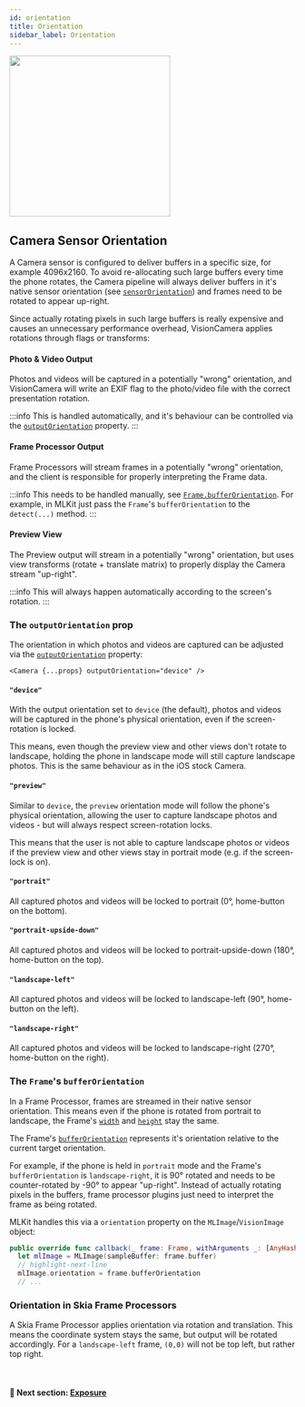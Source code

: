 ```yaml
---
id: orientation
title: Orientation
sidebar_label: Orientation
---
```



<div class="image-container">
  <img width="283" src={useBaseUrl("img/example.png")} />
</div>

## Camera Sensor Orientation

A Camera sensor is configured to deliver buffers in a specific size, for example 4096x2160.
To avoid re-allocating such large buffers every time the phone rotates, the Camera pipeline will always deliver buffers in it's native sensor orientation (see [`sensorOrientation`](/docs/api/interfaces/CameraDevice#sensororientation)) and frames need to be rotated to appear up-right.

Since actually rotating pixels in such large buffers is really expensive and causes an unnecessary performance overhead, VisionCamera applies rotations through flags or transforms:

#### Photo & Video Output

Photos and videos will be captured in a potentially "wrong" orientation, and VisionCamera will write an EXIF flag to the photo/video file with the correct presentation rotation.

:::info
This is handled automatically, and it's behaviour can be controlled via the [`outputOrientation`](/docs/api/interfaces/CameraProps#outputorientation) property.
:::

#### Frame Processor Output

Frame Processors will stream frames in a potentially "wrong" orientation, and the client is responsible for properly interpreting the Frame data.

:::info
This needs to be handled manually, see [`Frame.bufferOrientation`](/docs/api/interfaces/Frame#bufferorientation).
For example, in MLKit just pass the `Frame`'s `bufferOrientation` to the `detect(...)` method.
:::

#### Preview View

The Preview output will stream in a potentially "wrong" orientation, but uses view transforms (rotate + translate matrix) to properly display the Camera stream "up-right".

:::info
This will always happen automatically according to the screen's rotation.
:::

### The `outputOrientation` prop

The orientation in which photos and videos are captured can be adjusted via the [`outputOrientation`](/docs/api/interfaces/CameraProps#outputorientation) property:

```tsx
<Camera {...props} outputOrientation="device" />
```

#### `"device"`

With the output orientation set to `device` (the default), photos and videos will be captured in the phone's physical orientation, even if the screen-rotation is locked.

This means, even though the preview view and other views don't rotate to landscape, holding the phone in landscape mode will still capture landscape photos. This is the same behaviour as in the iOS stock Camera.

#### `"preview"`

Similar to `device`, the `preview` orientation mode will follow the phone's physical orientation, allowing the user to capture landscape photos and videos - but will always respect screen-rotation locks.

This means that the user is not able to capture landscape photos or videos if the preview view and other views stay in portrait mode (e.g. if the screen-lock is on).

#### `"portrait"`

All captured photos and videos will be locked to portrait (0°, home-button on the bottom).

#### `"portrait-upside-down"`

All captured photos and videos will be locked to portrait-upside-down (180°, home-button on the top).

#### `"landscape-left"`

All captured photos and videos will be locked to landscape-left (90°, home-button on the left).

#### `"landscape-right"`

All captured photos and videos will be locked to landscape-right (270°, home-button on the right).

### The `Frame`'s `bufferOrientation`

In a Frame Processor, frames are streamed in their native sensor orientation.
This means even if the phone is rotated from portrait to landscape, the Frame's [`width`](/docs/api/interfaces/Frame#width) and [`height`](/docs/api/interfaces/Frame#height) stay the same.

The Frame's [`bufferOrientation`](/docs/api/interfaces/Frame#bufferorientation) represents it's orientation relative to the current target orientation.

For example, if the phone is held in `portrait` mode and the Frame's `bufferOrientation` is `landscape-right`, it is 90° rotated and needs to be counter-rotated by -90° to appear "up-right".
Instead of actually rotating pixels in the buffers, frame processor plugins just need to interpret the frame as being rotated.

MLKit handles this via a `orientation` property on the `MLImage`/`VisionImage` object:

```swift
public override func callback(_ frame: Frame, withArguments _: [AnyHashable: Any]?) -> Any? {
  let mlImage = MLImage(sampleBuffer: frame.buffer)
  // highlight-next-line
  mlImage.orientation = frame.bufferOrientation
  // ...
```

### Orientation in Skia Frame Processors

A Skia Frame Processor applies orientation via rotation and translation. This means the coordinate system stays the same, but output will be rotated accordingly.
For a `landscape-left` frame, `(0,0)` will not be top left, but rather top right.

<br />

#### 🚀 Next section: [Exposure](exposure)
